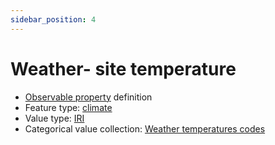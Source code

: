 ```yaml
---
sidebar_position: 4
---
```



# Weather- site temperature

- [Observable property](/viewers/dawe-vocabs?uri=https://linked.data.gov.au/def/nrm/a30248c3-33ce-4ffe-8130-7b03aa4e5322) definition
- Feature type: [climate](http://linked.data.gov.au/def/tern-cv/6d40d71e-58cd-4f75-8304-40c01fe5f74c)
- Value type: [IRI](https://w3id.org/tern/ontologies/tern/IRI)
- Categorical value collection: [Weather temperatures codes](/viewers/dawe-vocabs?uri=https://linked.data.gov.au/def/nrm/cd1530af-09a6-4666-98d5-580c0e65cf10)

<Example
  protocolModule="invertebrate-active-sampling"
  observableProperty="https://linked.data.gov.au/def/nrm/a30248c3-33ce-4ffe-8130-7b03aa4e5322"
/>

